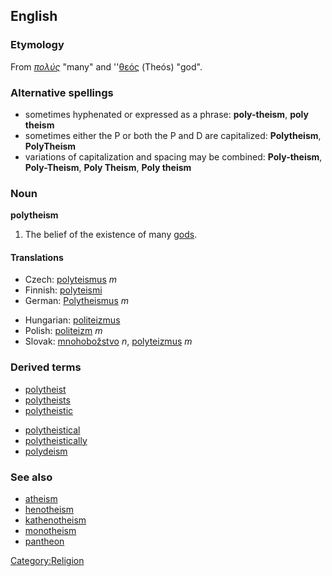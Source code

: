 ==English==

===Etymology===
From {{Gr.}} ''[[πολύς]]'' "many" and {{Gr.}} ''[[θεός]] (Theós) "god".

===Alternative spellings===
*sometimes hyphenated or expressed as a phrase: '''poly-theism''', '''poly theism'''
*sometimes either the P or both the P and D are capitalized: '''Polytheism''', '''PolyTheism'''
*variations of capitalization and spacing may be combined: '''Poly-theism''', '''Poly-Theism''', '''Poly Theism''', '''Poly theism'''

===Noun===
'''polytheism'''

# The belief of the existence of many [[god]]s.

====Translations====
{{top2}}
*Czech: [[polyteismus]] ''m''
*Finnish: [[polyteismi]]
*German: [[Polytheismus]] ''m''
{{mid2}}
*Hungarian: [[politeizmus]]
*Polish: [[politeizm]] ''m''
*Slovak: [[mnohobožstvo]] ''n'', [[polyteizmus]] ''m''
{{bottom}}

===Derived terms===
{{top2}}
* [[polytheist]]
* [[polytheists]]
* [[polytheistic]]
{{mid2}}
* [[polytheistical]]
* [[polytheistically]]
* [[polydeism]]
{{bottom}}

===See also===
* [[atheism]]
* [[henotheism]]
* [[kathenotheism]]
* [[monotheism]]
* [[pantheon]]

[[Category:Religion]]